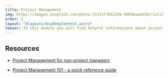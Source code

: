 ```yaml
---
title: Project Management
img: https://images.unsplash.com/photo-1572177812156-58036aae439c?ixlib=rb-4.0.3&ixid=MnwxMjA3fDB8MHxwaG90by1wYWdlfHx8fGVufDB8fHx8&auto=format&fit=crop&w=2070&q=80
order: 2
layout: "@layouts/AcademyContent.astro"
teaser: In this module you will find helpful informations about project management.
---
```


## Resources 

- <a href="https://www.atlassian.com/project-management" target="_blank" rel="noopener noreferrer">Project Management for non-project managers</a>

- <a href="https://www.projectmanager.com/blog/project-management-101-quick-reference-guide" target="_blank" rel="noopener noreferrer">Project Management 101 - a quick reference guide</a>







